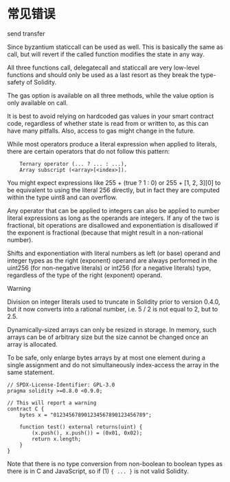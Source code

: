 # 常见错误


send transfer


Since byzantium staticcall can be used as well. This is basically the same as call, but will revert if the called function modifies the state in any way.

All three functions call, delegatecall and staticcall are very low-level functions and should only be used as a last resort as they break the type-safety of Solidity.

The gas option is available on all three methods, while the value option is only available on call.

It is best to avoid relying on hardcoded gas values in your smart contract code, regardless of whether state is read from or written to, as this can have many pitfalls. Also, access to gas might change in the future.


While most operators produce a literal expression when applied to literals, there are certain operators that do not follow this pattern:

```
    Ternary operator (... ? ... : ...),
    Array subscript (<array>[<index>]).
```
You might expect expressions like 255 + (true ? 1 : 0) or 255 + [1, 2, 3][0] to be equivalent to using the literal 256 directly, but in fact they are computed within the type uint8 and can overflow.

Any operator that can be applied to integers can also be applied to number literal expressions as long as the operands are integers. If any of the two is fractional, bit operations are disallowed and exponentiation is disallowed if the exponent is fractional (because that might result in a non-rational number).

Shifts and exponentiation with literal numbers as left (or base) operand and integer types as the right (exponent) operand are always performed in the uint256 (for non-negative literals) or int256 (for a negative literals) type, regardless of the type of the right (exponent) operand.

Warning

Division on integer literals used to truncate in Solidity prior to version 0.4.0, but it now converts into a rational number, i.e. 5 / 2 is not equal to 2, but to 2.5.


Dynamically-sized arrays can only be resized in storage. In memory, such arrays can be of arbitrary size but the size cannot be changed once an array is allocated.

To be safe, only enlarge bytes arrays by at most one element during a single assignment and do not simultaneously index-access the array in the same statement.

```solidity
// SPDX-License-Identifier: GPL-3.0
pragma solidity >=0.8.0 <0.9.0;

// This will report a warning
contract C {
    bytes x = "012345678901234567890123456789";

    function test() external returns(uint) {
        (x.push(), x.push()) = (0x01, 0x02);
        return x.length;
    }
}
```

Note that there is no type conversion from non-boolean to boolean types as there is in C and JavaScript, so if (1) `{ ... }` is not valid Solidity.